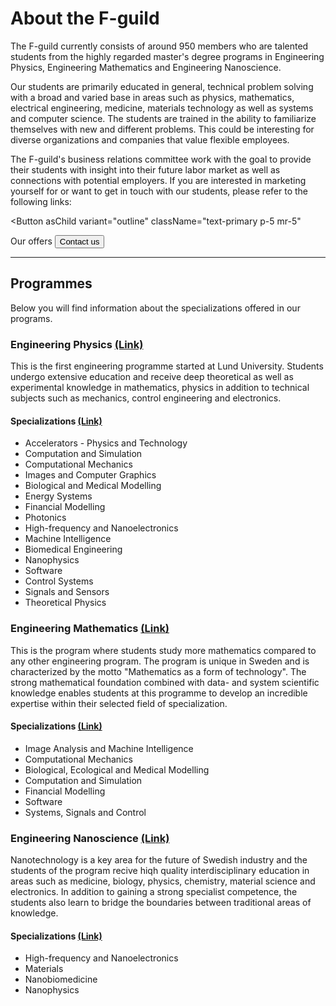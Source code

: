 
# About the F-guild

The F-guild currently consists of around 950 members who are talented students from the highly regarded master's degree programs in Engineering Physics, Engineering Mathematics and Engineering Nanoscience.

Our students are primarily educated in general, technical problem solving with a broad and varied base in areas such as physics, mathematics, electrical engineering, medicine, materials technology as well as systems and computer science. The students are trained in the ability to familiarize themselves with new and different problems. This could be interesting for diverse organizations and companies that value flexible employees.

The F-guild's business relations committee work with the goal to provide their students with insight into their future labor market as well as connections with potential employers. If you are interested in marketing yourself for or want to get in touch with our students, please refer to the following links:

<Button
  asChild
  variant="outline"
  className="text-primary p-5 mr-5"
>
<Link href="/foretag/vi-erbjuder">Our offers</Link>
</Button>
<Button
  asChild
  variant="outline"
  className="text-primary p-5"
>
<Link href="/foretag/kontakt">Contact us</Link>
</Button>

---

## Programmes

Below you will find information about the specializations offered in our programs.

### Engineering Physics <a href="https://www.lth.se/utbildning/teknisk-fysik/" className="text-primary underline hover:text-primary/80">(Link)</a>

This is the first engineering programme started at Lund University. Students undergo extensive education and receive deep theoretical as well as experimental knowledge in mathematics, physics in addition to technical subjects such as mechanics, control engineering and electronics.

#### Specializations <a href="https://www.lth.se/utbildning/teknisk-fysik/#Specialiseringar" className="text-primary underline hover:text-primary/80">(Link)</a>

- Accelerators - Physics and Technology
- Computation and Simulation
- Computational Mechanics
- Images and Computer Graphics
- Biological and Medical Modelling
- Energy Systems
- Financial Modelling
- Photonics
- High-frequency and Nanoelectronics
- Machine Intelligence
- Biomedical Engineering
- Nanophysics
- Software
- Control Systems
- Signals and Sensors
- Theoretical Physics

### Engineering Mathematics <a href="https://www.lth.se/utbildning/teknisk-matematik/" className="text-primary underline hover:text-primary/80">(Link)</a>

This is the program where students study more mathematics compared to any other engineering program. The program is unique in Sweden and is characterized by the motto "Mathematics as a form of technology". The strong mathematical foundation combined with data- and system scientific knowledge enables students at this programme to develop an incredible expertise within their selected field of specialization.

#### Specializations <a href="https://www.lth.se/utbildning/teknisk-matematik/#Specialiseringar" className="text-primary underline hover:text-primary/80">(Link)</a>

- Image Analysis and Machine Intelligence
- Computational Mechanics
- Biological, Ecological and Medical Modelling
- Computation and Simulation
- Financial Modelling
- Software
- Systems, Signals and Control

### Engineering Nanoscience <a href="https://www.lth.se/utbildning/teknisk-nanovetenskap/" className="text-primary underline hover:text-primary/80">(Link)</a>

Nanotechnology is a key area for the future of Swedish industry and the students of the program recive hiqh quality interdisciplinary education in areas such as medicine, biology, physics, chemistry, material science and electronics. In addition to gaining a strong specialist competence, the students also learn to bridge the boundaries between traditional areas of knowledge.

#### Specializations <a href="https://www.lth.se/utbildning/teknisk-nanovetenskap/#Specialiseringar" className="text-primary underline hover:text-primary/80">(Link)</a>

- High-frequency and Nanoelectronics
- Materials
- Nanobiomedicine
- Nanophysics